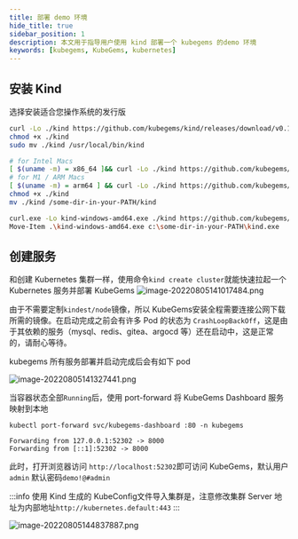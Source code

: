 ```yaml
---
title: 部署 demo 环境
hide_title: true
sidebar_position: 1
description: 本文用于指导用户使用 kind 部署一个 kubegems 的demo 环境
keywords: [kubegems, KubeGems, kubernetes]
---
```



##  安装 Kind 

选择安装适合您操作系统的发行版

<Tabs>
  <TabItem value="Linux" label="Linux" default>

```bash
curl -Lo ./kind https://github.com/kubegems/kind/releases/download/v0.15.0-alpha-kubegems/kind-linux-amd64
chmod +x ./kind
sudo mv ./kind /usr/local/bin/kind
```
  </TabItem>
  <TabItem value="MacOS" label="MacOS">

```bash
# for Intel Macs
[ $(uname -m) = x86_64 ]&& curl -Lo ./kind https://github.com/kubegems/kind/releases/download/v0.15.0-alpha-kubegems/kind-darwin-amd64
# for M1 / ARM Macs
[ $(uname -m) = arm64 ] && curl -Lo ./kind https://github.com/kubegems/kind/releases/download/v0.15.0-alpha-kubegems/kind-darwin-arm64
chmod +x ./kind
mv ./kind /some-dir-in-your-PATH/kind
```
  </TabItem>
  <TabItem value="Windows" label="Windows">

```bash
curl.exe -Lo kind-windows-amd64.exe ./kind https://github.com/kubegems/kind/releases/download/v0.15.0-alpha-kubegems/kind-windows-amd64
Move-Item .\kind-windows-amd64.exe c:\some-dir-in-your-PATH\kind.exe
```
  </TabItem>
</Tabs> 

## 创建服务

和创建 Kubernetes 集群一样，使用命令`kind create cluster`就能快速拉起一个 Kubernetes 服务并部署 KubeGems
![image-20220805141017484.png](https://img-blog.csdnimg.cn/img_convert/3657c5205677e4e218c3af9ca78d49a8.png)

由于不需要定制`kindest/node`镜像，所以 KubeGems安装全程需要连接公网下载所需的镜像。在启动完成之前会有许多 Pod 的状态为 `CrashLoopBackOff`，这是由于其依赖的服务（mysql、redis、gitea、argocd 等）还在启动中，这是正常的，请耐心等待。

kubegems 所有服务部署并启动完成后会有如下 pod

![image-20220805141327441.png](https://img-blog.csdnimg.cn/img_convert/fb5260ef6c4a10fa34e4b3ee832c9011.png)

当容器状态全部`Running`后，使用 port-forward 将 KubeGems Dashboard 服务映射到本地

```shell
kubectl port-forward svc/kubegems-dashboard :80 -n kubegems                           

Forwarding from 127.0.0.1:52302 -> 8000
Forwarding from [::1]:52302 -> 8000
``` 

此时，打开浏览器访问 `http://localhost:52302`即可访问 KubeGems，默认用户`admin` 默认密码`demo!@#admin`

:::info
 使用 Kind 生成的 KubeConfig文件导入集群是，注意修改集群 Server 地址为内部地址`http://kubernetes.default:443`
:::

![image-20220805144837887.png](https://img-blog.csdnimg.cn/img_convert/750cf1eb84463f564fd6c1cf00b2bac5.png)